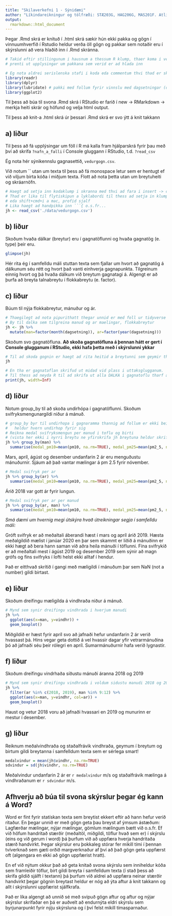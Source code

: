 ```yaml
---
title: "Skilaverkefni 1 - Sýnidæmi"
author: "Líkindareikningur og tölfræði: STÆ203G, HAG206G, MAS201F. Atli Snær Kristjánsson & Valdimar Örn Sverrisson"
output: 
  rmarkdown::html_document
---
```


Þegar .Rmd skrá er knituð í .html skrá sækir hún ekki pakka og gögn í vinnuumhverfið í Rstudio heldur verða öll gögn og pakkar sem notaðir eru í skýrslunni að vera hlaðið inn í .Rmd skránna.

```r
# Takid eftir stillingunum i hausnum a thessum R klump, thaer koma i veg fyrir ad library
# prenti ut upplysingar um pakkana sem verid er ad hlada inn

# Eg nota aldrei serislenska stafi i koda eda commentum thvi thad er skapar yfirleitt vesen
library(readr)
library(dplyr)
library(lubridate) # pakki med follum fyrir vinnslu med dagsetningar (date eda datetime breytur)
library(ggplot2)
```

Til þess að búa til svona .Rmd skrá í RStudio er farið í new -> RMarkdown -> merkja heiti skrár og höfund og velja html output.

Til þess að knit-a .html skrá úr þessari .Rmd skrá er svo ýtt á knit takkann 

## a) liður
Til þess að fá upplýsingar um föll í R má kalla fram hjálparskrá fyrir þau með því að skrifa
`?nafn_a_falli`
í Console gluggann í RStudio, t.d.
`?read_csv`

Ég nota hér sýnikennslu gagnasettið, `vedurgogn.csv`.

Við notum \`\` utan um texta til þess að fá monospace letur sem er hentugt ef við viljum birta kóða í miðjum texta.
Flott að nota þetta utan um breytuheiti og skráarnöfn.

```r
# Haegt ad setja inn kodaklump i skranna med thvi ad fara i insert -> code chunk i RStudio
# Thad er lika til flytiskipun a lyklabordi til thess ad setja in klump, mogulega shift+ctrl+i
# eda shift+cmd+i a mac, profid sjalf
# Lika haegt ad handpikka inn ```{ o.s.fr...
jh <- read_csv('./data/vedurgogn.csv')
```

## b) liður
Skoðum hvaða dálkar (breytur) eru í gagnatöflunni og hvaða gagnatög (e. type) þeir eru.

```r
glimpse(jh)
```
Hér rita ég í samfelldu máli stuttan texta sem fjallar um hvort að gagnatög á dálkunum séu rétt og hvort það vanti einhverja gagnapunkta.
Tilgreinum einnig hvort og þá hvaða dálkum við breytum gagnatagi á.
Algengt er að þurfa að breyta talnabreytu í flokkabreytu (e. factor).

## c) liður
Búum til nýja flokkabreytur, mánuður og ár.

```r
# Thaegilegt ad nota pipurithatt thegar unnid er med foll ur tidyverse pokkum
# By til dalka sem tilgreina manud og ar maelingar, flokkabreytur
jh <- jh %>%
  mutate(man=factor(month(dagsetning)), ar=factor(year(dagsetning)))
```

Skoðum svo gagnatöfluna.
**Að skoða gagnatöfluna á þennan hátt er gert í Console glugganum í RStudio, ekki hafa þetta með í skýrslunni ykkar**
```r
# Til ad skoda gognin er haegt ad rita heitid a breytunni sem geymir thau beint i Console gluggann i RStudio
jh

# En tha er gagnataflan skrifud ut midad vid plass i uttaksglugganum.
# Til thess ad neyda R til ad skrifa ut alla DALKA i gagnatoflu tharf ad gera
print(jh, width=Inf)
```

## d) liður
Notum group_by til að skoða undirhópa í gagnatöflunni.
Skoðum svifryksmengunargildi niður á mánuð.

```r
# group_by byr til undirhopa i gagnaramma thannig ad follum er ekki beitt a alla tofluna i heild
#   heldur hvern undirhop fyrir sig
# Reikna medal svifryksmengun per manud i toflu og birti
# (vista her ekki i nyrri breytu ne yfirskrifa jh breytuna heldur skrifa uttakid beint ut i skyrslu)
jh %>% group_by(man) %>%
  summarise(medal_pm10=mean(pm10, na.rm=TRUE), medal_pm25=mean(pm2_5, na.rm=TRUE))
```

Mars, apríl, ágúst og desember undanfarin 2 ár eru menguðustu mánuðurnir.
Sjáum að það vantar mælingar á pm 2.5 fyrir nóvember.

```r
# Medal svifryk per ar
jh %>% group_by(ar) %>%
  summarise(medal_pm10=mean(pm10, na.rm=TRUE), medal_pm25=mean(pm2_5, na.rm=TRUE))
```

Árið 2018 var gott ár fyrir lungun.

```r
# Medal svifryk per ar per manud
jh %>% group_by(ar, man) %>%
  summarise(medal_pm10=mean(pm10, na.rm=TRUE), medal_pm25=mean(pm2_5, na.rm=TRUE))
```

*Smá dæmi um hvernig megi útskýra hvað útreikningar segja í samfelldu máli:*

Gróft svifryk er að meðaltali áberandi hæst í mars og apríl árið 2019.
Hæsta meðalgildið mælist í janúar 2020 en þar sem skammt er liðið á mánuðinn er ekki hægt að bera
hann saman við aðra heila mánuði í töflunni.
Fína svifrykið er að meðaltali mest í ágúst 2019 og desember 2019 sem sýnir að magn grófs og fíns svifryks í lofti helst ekki alltaf í hendur.

Það er eitthvað skrítið í gangi með mæligildi í mánuðum þar sem NaN (not a number) gildi birtast.

## e) liður
Skoðum dreifingu mæligilda á vindhraða niður á mánuð.

```r
# Mynd sem synir dreifingu vindhrada i hverjum manudi
jh %>%
  ggplot(aes(x=man, y=vindhr)) +
  geom_boxplot()
```

Miðgildið er hæst fyrir apríl svo að jafnaði hefur undanfarin 2 ár verið hvassast þá.
Hins vegar geta dottið á vel hvassir dagar yfir vetrarmánuðina þó að jafnaði séu þeir rólegri en apríl.
Sumarmánuðurnir hafa verið lygnastir.

## f) liður
Skoðum dreifingu vindrhaða síðustu mánuði áranna 2018 og 2019

```r
# Mynd sem synir dreifingu vindhrada i voldum sidustu manudi 2018 og 2019
jh %>%
  filter(ar %in% c(2018, 2019), man %in% 9:12) %>%
  ggplot(aes(x=man, y=vindhr, col=ar)) +
  geom_boxplot()
```

Haust og vetur 2018 voru að jafnaði hvassari en 2019 og munurinn er mestur í desember.

## g) liður
Reiknum meðalvindhraða og staðalfrávik vindhraða, geymum í breytum og birtum gildi breytanna í samfelldum texta sem er sérlega smart!

```r
medalvindur = mean(jh$vindhr, na.rm=TRUE)
sdvindur = sd(jh$vindhr, na.rm=TRUE)
```
Meðalvindur undanfarin 2 ár er `r medalvindur` m/s og staðalfrávik mælinga á vindhraðanum er `r sdvindur` m/s.

## Afhverju að búa til svona skýrslur þegar ég kann á Word?
Word er fínt fyrir statískan texta sem breytist ekkert eftir að hann hefur verið ritaður.
En þegar unnið er með gögn geta þau breyst af ýmsum ástæðum:
Lagfærðar mælingar, nýjar mælingar, gömlum mælingum bætt við o.s.fr.
Ef við höfum handritað stærðir (meðaltöl, miðgildi, töflur hvað sem er) í skýrslu (eins og við gerum í word) þá þurfum við að uppfæra hverja handritaða stærð handvirkt.
Þegar skýrslur eru þokkaleg stórar fer mikill tími í þennan tvíverknað sem gæti orðið margverknaður af því að það gögn geta uppfærst oft (algengara en ekki að gögn uppfærist hratt).

En ef við nýtum okkur það að geta knitað svona skýrslu sem inniheldur kóða sem framleiðir töflur, birt gildi breyta í samfelldum texta (í stað þess að skrifa gildið sjálft í textann) þá þurfum við aldrei að uppfæra neinar stærðir handvirkt þegar gögnin breytast heldur er nóg að ýta aftur á knit takkann og allt í skýrslunni uppfærist sjálfkrafa.

Það er líka algengt að unnið sé með svipuð gögn aftur og aftur og nýjar skýrslur skrifaðar en þá er auðvelt að endurnýta eldri skýrslu sem byrjunarpunkt fyrir nýju skýrsluna og í því felst mikill tímasparnaður.
